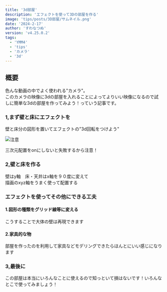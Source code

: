 ```yaml
---
title: '3d部屋'
description: 'エフェクトを使って3Dの部屋を作る'
image: 'tips/posts/3D部屋/サムネイル.png'
date: '2024-2-17'
author: 'すわなつぬ'
version: 'v4.25.0.2'
tags:
  - 'YMM4'
  - 'tips'
  - 'カメラ'
  - '3d'
---
```


## 概要

色んな動画の中でよく使われる"カメラ"。  
このカメラの映像に3dの部屋を入れることによってよりいい映像になるので試しに簡単な3dの部屋を作ってみよう！っていう記事です。

### 1,まず壁と床にエフェクトを

壁と床分の図形を置いてエフェクトの"3d回転をつけよう"

![ 注意 ](https://cdn.discordapp.com/attachments/1208401024570626058/1208402250221756496/1208084229313794048remix-1708100166434.png?ex=65e3274b&is=65d0b24b&hm=1a7fc6c92fca2c769b07deb82f58f64ef6bf34b9ae87e55b4382aef696b34663&)

三次元配置をonにしないと失敗するから注意！

### 2,壁と床を作る

壁はy軸　床・天井はx軸を９０度に変えて  
描画のxyz軸をうまく使って配置する

### エフェクトを使ってその他にできる工夫

#### 1.図形の種類をグリッド線等に変える  
こうすることで大体の壁は再現できます

#### 2.家具的な物  
部屋を作ったのを利用して家具などモデリングできたらほんとにいい感じになります

### 3,最後に

この部屋は本当にいろんなことに使えるので知っといて損はないです！いろんなとこで使ってみましょう！
